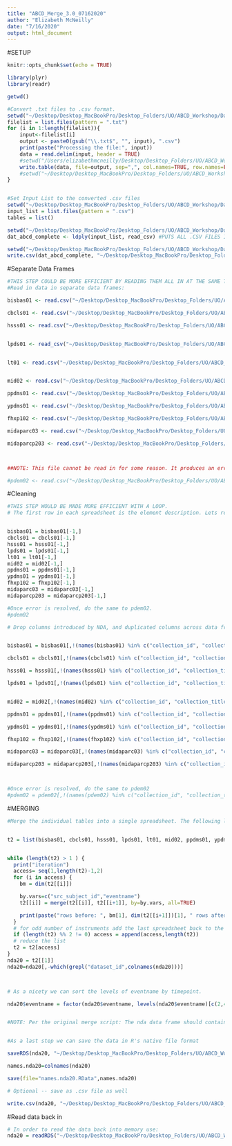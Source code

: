```yaml
---
title: "ABCD_Merge_3.0_07162020"
author: "Elizabeth McNeilly"
date: "7/16/2020"
output: html_document
---
```



#SETUP
```r
knitr::opts_chunk$set(echo = TRUE)

library(plyr)
library(readr)

getwd()

#Convert .txt files to .csv format. 
setwd("~/Desktop/Desktop_MacBookPro/Desktop_Folders/UO/ABCD_Workshop/Data_Analysis_3.0/test")
filelist = list.files(pattern = ".txt")
for (i in 1:length(filelist)){
    input<-filelist[i]
    output <- paste0(gsub("\\.txt$", "", input), ".csv")
    print(paste("Processing the file:", input))
    data = read.delim(input, header = TRUE)   
    #setwd("/Users/elizabethmcneilly/Desktop/Desktop_Folders/UO/ABCD_Workshop/Data_Analysis_3.0/test/")
    write.table(data, file=output, sep=",", col.names=TRUE, row.names=FALSE)
    #setwd("~/Desktop/Desktop_MacBookPro/Desktop_Folders/UO/ABCD_Workshop/Data_Analysis_3.0/test/")
}


#Set Input List to the converted .csv files
setwd("~/Desktop/Desktop_MacBookPro/Desktop_Folders/UO/ABCD_Workshop/Data_Analysis_3.0/test")
input_list = list.files(pattern = ".csv")
tables = list()

setwd("~/Desktop/Desktop_MacBookPro/Desktop_Folders/UO/ABCD_Workshop/Data_Analysis_3.0/test")
dat_abcd_complete <- ldply(input_list, read_csv) #PUTS ALL .CSV FILES INTO ONE DATA FRAME, BUT IT DOESN'T APPEAR TO LINE UP PROPERLY ACROSS ROWS.

setwd("~/Desktop/Desktop_MacBookPro/Desktop_Folders/UO/ABCD_Workshop/Data_Analysis_3.0/Output/")
write.csv(dat_abcd_complete, "~/Desktop/Desktop_MacBookPro/Desktop_Folders/UO/ABCD_Workshop/Data_Analysis_3.0/Output/dat_abcd_complete.csv")
```



#Separate Data Frames
```r
#THIS STEP COULD BE MORE EFFICIENT BY READING THEM ALL IN AT THE SAME TIME
#Read in data in separate data frames:

bisbas01 <- read.csv("~/Desktop/Desktop_MacBookPro/Desktop_Folders/UO/ABCD_Workshop/Data_Analysis_3.0/DATA_RELEASE_3.0/BehaviorClinicalandMRI_csv/abcd_bisbas01.csv")

cbcls01 <- read.csv("~/Desktop/Desktop_MacBookPro/Desktop_Folders/UO/ABCD_Workshop/Data_Analysis_3.0/DATA_RELEASE_3.0/BehaviorClinicalandMRI_csv/abcd_cbcls01.csv")

hsss01 <- read.csv("~/Desktop/Desktop_MacBookPro/Desktop_Folders/UO/ABCD_Workshop/Data_Analysis_3.0/DATA_RELEASE_3.0/BehaviorClinicalandMRI_csv/abcd_hsss01.csv")


lpds01 <- read_csv("~/Desktop/Desktop_MacBookPro/Desktop_Folders/UO/ABCD_Workshop/Data_Analysis_3.0/DATA_RELEASE_3.0/BehaviorClinicalandMRI_csv/abcd_lpds01.csv")


lt01 <- read.csv("~/Desktop/Desktop_MacBookPro/Desktop_Folders/UO/ABCD_Workshop/Data_Analysis_3.0/DATA_RELEASE_3.0/BehaviorClinicalandMRI_csv/abcd_lt01.csv")


mid02 <- read.csv("~/Desktop/Desktop_MacBookPro/Desktop_Folders/UO/ABCD_Workshop/Data_Analysis_3.0/DATA_RELEASE_3.0/BehaviorClinicalandMRI_csv/abcd_mid02.csv")

ppdms01 <- read.csv("~/Desktop/Desktop_MacBookPro/Desktop_Folders/UO/ABCD_Workshop/Data_Analysis_3.0/DATA_RELEASE_3.0/BehaviorClinicalandMRI_csv/abcd_ppdms01.csv")

ypdms01 <- read.csv("~/Desktop/Desktop_MacBookPro/Desktop_Folders/UO/ABCD_Workshop/Data_Analysis_3.0/DATA_RELEASE_3.0/BehaviorClinicalandMRI_csv/abcd_ypdms01.csv")

fhxp102 <- read.csv("~/Desktop/Desktop_MacBookPro/Desktop_Folders/UO/ABCD_Workshop/Data_Analysis_3.0/DATA_RELEASE_3.0/BehaviorClinicalandMRI_csv/fhxp102.csv")

midaparc03 <- read.csv("~/Desktop/Desktop_MacBookPro/Desktop_Folders/UO/ABCD_Workshop/Data_Analysis_3.0/DATA_RELEASE_3.0/BehaviorClinicalandMRI_csv/midaparc03.csv")

midaparcp203 <- read.csv("~/Desktop/Desktop_MacBookPro/Desktop_Folders/UO/ABCD_Workshop/Data_Analysis_3.0/DATA_RELEASE_3.0/BehaviorClinicalandMRI_csv/midaparcp203.csv")



##NOTE: This file cannot be read in for some reason. It produces an error about the final line being incomplete. It freezes my R and I have to force quit each time.

#pdem02 <- read.csv("~/Desktop/Desktop_MacBookPro/Desktop_Folders/UO/ABCD_Workshop/Data_Analysis_3.0/DATA_RELEASE_3.0/BehaviorClinicalandMRI_csv/pdem02.csv")
```


#Cleaning
```r
#THIS STEP WOULD BE MADE MORE EFFICIENT WITH A LOOP.
# The first row in each spreadsheet is the element description. Lets remove those for our data tables. This information is already present in the [ABCD Data Dictionaries](https://ndar.nih.gov/data_dictionary.html?source=ABCD%2BRelease%2B2.0&submission=ALL).


bisbas01 = bisbas01[-1,]
cbcls01 = cbcls01[-1,]
hsss01 = hsss01[-1,]
lpds01 = lpds01[-1,]
lt01 = lt01[-1,]
mid02 = mid02[-1,]
ppdms01 = ppdms01[-1,]
ypdms01 = ypdms01[-1,]
fhxp102 = fhxp102[-1,]
midaparc03 = midaparc03[-1,]
midaparcp203 = midaparcp203[-1,]

#Once error is resolved, do the same to pdem02.
#pdem02


```


```r
# Drop columns introduced by NDA, and duplicated columns across data frames. Keep the Longitudinal Tracking data (lt01) as the anchor (Do not remove the columns from lt01.)


bisbas01 = bisbas01[,!(names(bisbas01) %in% c("collection_id", "collection_title", "subjectkey", "interview_age","interview_date","gender"))]

cbcls01 = cbcls01[,!(names(cbcls01) %in% c("collection_id", "collection_title", "subjectkey", "interview_age","interview_date","gender"))]

hsss01 = hsss01[,!(names(hsss01) %in% c("collection_id", "collection_title", "subjectkey", "interview_age","interview_date","gender"))]

lpds01 = lpds01[,!(names(lpds01) %in% c("collection_id", "collection_title", "subjectkey","interview_age","interview_date","gender"))]


mid02 = mid02[,!(names(mid02) %in% c("collection_id", "collection_title", "subjectkey", "interview_age","interview_date","gender"))]

ppdms01 = ppdms01[,!(names(ppdms01) %in% c("collection_id", "collection_title", "subjectkey", "interview_age","interview_date","gender"))]

ypdms01 = ypdms01[,!(names(ypdms01) %in% c("collection_id", "collection_title", "subjectkey", "interview_age","interview_date","gender"))]

fhxp102 = fhxp102[,!(names(fhxp102) %in% c("collection_id", "collection_title", "subjectkey", "interview_age","interview_date","gender"))]

midaparc03 = midaparc03[,!(names(midaparc03) %in% c("collection_id", "collection_title", "subjectkey","interview_age","interview_date","gender"))]

midaparcp203 = midaparcp203[,!(names(midaparcp203) %in% c("collection_id", "collection_title", "subjectkey", "interview_age","interview_date","gender"))]



#Once error is resolved, do the same to pdem02
#pdem02 = pdem02[,!(names(pdem02) %in% c("collection_id", "collection_title", "subjectkey"))]


```


#MERGING
```r
#Merge the individual tables into a single spreadsheet. The following loop performs repeated merging operations between pairs of spreadsheets.


t2 = list(bisbas01, cbcls01, hsss01, lpds01, lt01, mid02, ppdms01, ypdms01, fhxp102, midaparc03, midaparcp203)


while (length(t2) > 1 ) {
  print("iteration")
  access= seq(1,length(t2)-1,2)
  for (i in access) {
    bm = dim(t2[[i]])

    by.vars=c("src_subject_id","eventname")
    t2[[i]] = merge(t2[[i]], t2[[i+1]], by=by.vars, all=TRUE)

    print(paste("rows before: ", bm[1], dim(t2[[i+1]])[1], " rows after: ",dim(t2[[i]])[1], "indices: ",i,i+1," columns: ",bm[2],"+",dim(t2[[i+1]])[2], " = ",dim(t2[[i]])[2]))
  }
  # for odd number of instruments add the last spreadsheet back to the list
  if (length(t2) %% 2 != 0) access = append(access,length(t2))
  # reduce the list
  t2 = t2[access]
}
nda20 = t2[[1]]
nda20=nda20[,-which(grepl("dataset_id",colnames(nda20)))]



# As a nicety we can sort the levels of eventname by timepoint.

nda20$eventname = factor(nda20$eventname, levels(nda20$eventname)[c(2,4,1,3)])


#NOTE: Per the original merge script: The nda data frame should contain 27,368 rows (baseline: 11,875; 6 month: 8,623; 1 year: 4,951; and 18 month: 1,919)


#As a last step we can save the data in R's native file format

saveRDS(nda20, "~/Desktop/Desktop_MacBookPro/Desktop_Folders/UO/ABCD_Workshop/Data_Analysis_3.0/Output/nda20.rds")

names.nda20=colnames(nda20)

save(file="names.nda20.RData",names.nda20)

# Optional -- save as .csv file as well

write.csv(nda20, "~/Desktop/Desktop_MacBookPro/Desktop_Folders/UO/ABCD_Workshop/Data_Analysis_3.0/Output/nda20.csv", row.names = FALSE)
```

#Read data back in
```r
# In order to read the data back into memory use:
nda20 = readRDS("~/Desktop/Desktop_MacBookPro/Desktop_Folders/UO/ABCD_Workshop/Data_Analysis_3.0/Output/nda20.rds")

```


